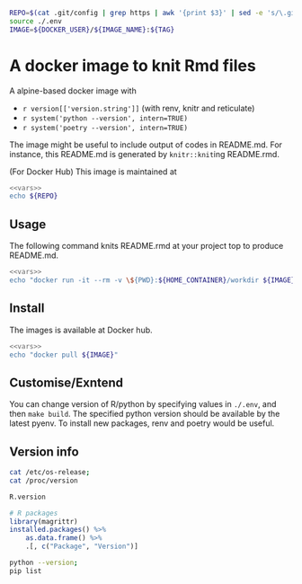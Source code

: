 ```sh
REPO=$(cat .git/config | grep https | awk '{print $3}' | sed -e 's/\.git//g')
source ./.env
IMAGE=${DOCKER_USER}/${IMAGE_NAME}:${TAG}
```

# A docker image to knit Rmd files

A alpine-based docker image with

- `r version[['version.string']]` (with renv, knitr and reticulate)
- `r system('python --version', intern=TRUE)`
- `r system('poetry --version', intern=TRUE)`

The image might be useful to include output of codes in README.md. For instance, this README.md is generated by `knitr::knit`ing README.rmd.

(For Docker Hub) This image is maintained at
```sh
<<vars>>
echo ${REPO}
```

## Usage

The following command knits README.rmd at your project top to produce README.md.
```sh
<<vars>>
echo "docker run -it --rm -v \${PWD}:${HOME_CONTAINER}/workdir ${IMAGE} Rscript -e \"knitr::knit('README.rmd')\""
```

## Install

The images is available at Docker hub.

```sh
<<vars>>
echo "docker pull ${IMAGE}"
```

## Customise/Exntend

You can change version of R/python by specifying values in `./.env`, and then `make build`. The specified python version should be available by the latest pyenv. To install new packages, renv and poetry would be useful.

## Version info

```sh
cat /etc/os-release;
cat /proc/version
```


```r
R.version

# R packages
library(magrittr)
installed.packages() %>%
    as.data.frame() %>%
    .[, c("Package", "Version")]
```

```sh
python --version;
pip list
```